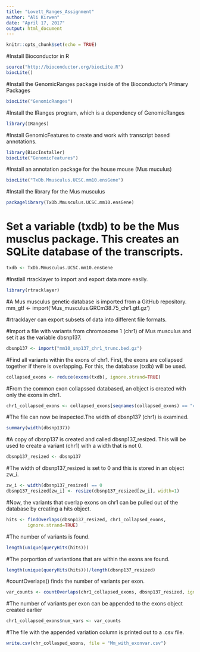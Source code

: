---
title: "Lovett_Ranges_Assignment"
author: "Ali Kirwen"
date: "April 17, 2017"
output: html_document
---

```{r setup, include=FALSE}
knitr::opts_chunk$set(echo = TRUE)
```


#Install Bioconductor in R
```{r source}
source("http://bioconductor.org/biocLite.R")
biocLite()
```


#Install the GenomicRanges package inside of the Bioconductor's Primary Packages 
```{r}
biocLite("GenomicRanges")
```


#Install the IRanges program, which is a dependency of GenomicRanges
```{r}
library(IRanges)
```

#Install GenomicFeatures to create and work with transcript based annotations. 
```{r}
library(BiocInstaller)
biocLite("GenomicFeatures")
```

#Install an annotation package for the house mouse (Mus muculus)
```{r}
biocLite("TxDb.Mmusculus.UCSC.mm10.ensGene")
```

#Install the library for the Mus musculus 
```{r}
packagelibrary(TxDb.Mmusculus.UCSC.mm10.ensGene)
```


# Set a variable (txdb) to be the Mus musclus package. This creates an SQLite database of the transcripts. 
```{r}
txdb <- TxDb.Mmusculus.UCSC.mm10.ensGene
```


#Instiall rtracklayer to import and export data more easily. 
```{r}
library(rtracklayer)
```


#A Mus musculus genetic database is imported from a GitHub repository. 
mm_gtf <- import('Mus_musculus.GRCm38.75_chr1.gtf.gz')

#rtracklayer can export subsets of data into different file formats. 

#Import a file with variants from chromosome 1 (chr1) of Mus musculus and set it as the variable dbsnp137. 
```{r}
dbsnp137 <- import("mm10_snp137_chr1_trunc.bed.gz")
```


#Find all variants within the exons of chr1. First, the exons are collapsed together if there is overlapping. For this, the database (txdb) will be used. 
```{r}
collapsed_exons <- reduce(exons(txdb), ignore.strand=TRUE)
```


#From the common exon collapssed databased, an object is created with only the exons in chr1.
```{r}
chr1_collapsed_exons <- collapsed_exons[seqnames(collapsed_exons) == "chr1"]
```


#The file can now be inspected.The width of dbsnp137 (chr1) is examined. 
```{r}
summary(width(dbsnp137))
```


#A copy of dbsnp137 is created and called dbsnp137_resized. This will be used to create a variant (chr1) with a width that is not 0. 
```{r}
dbsnp137_resized <- dbsnp137
```


#The width of dbsnp137_resized is set to 0 and this is stored in an object zw_i.
```{r}
zw_i <- width(dbsnp137_resized) == 0
dbsnp137_resized[zw_i] <- resize(dbsnp137_resized[zw_i], width=1)
```


#Now, the variants that overlap exons on chr1 can be pulled out of the database by creating a hits object. 
```{r}
hits <- findOverlaps(dbsnp137_resized, chr1_collapsed_exons, 
        ignore.strand=TRUE)
```

        
#The number of variants is found. 
```{r}
length(unique(queryHits(hits)))
```


#The porportion of variantions that are within the exons are found. 
```{r}
length(unique(queryHits(hits)))/length(dbsnp137_resized)
```


#countOverlaps() finds the number of variants per exon. 
```{r}
var_counts <- countOverlaps(chr1_collapsed_exons, dbsnp137_resized, ignore.strand=TRUE)
```


#The number of variants per exon can be appended to the exons object created earlier
```{r}
chr1_collapsed_exons$num_vars <- var_counts
```


#The file with the appended variation column is printed out to a .csv file.
```{r}
write.csv(chr_collasped_exons, file = "Mm_with_exonvar.csv")
```
